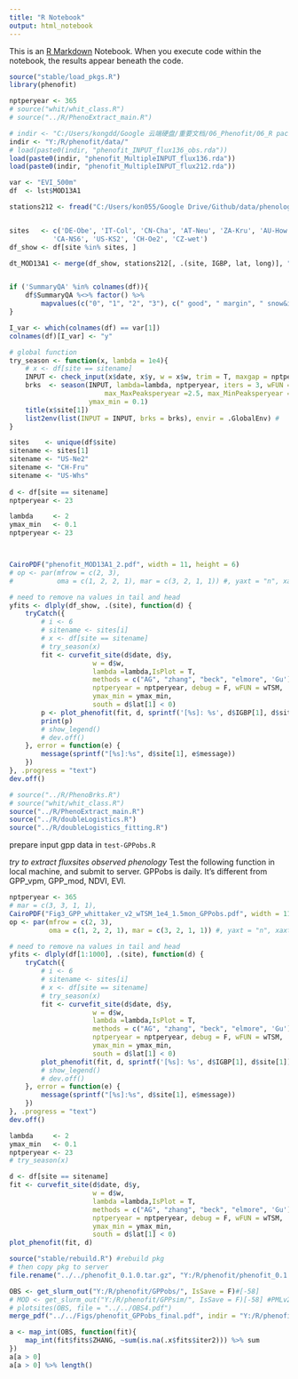 ```yaml
---
title: "R Notebook"
output: html_notebook
---
```


This is an [R Markdown](http://rmarkdown.rstudio.com) Notebook. When you execute code within the notebook, the results appear beneath the code. 

```r
source("stable/load_pkgs.R")
library(phenofit)

nptperyear <- 365
# source("whit/whit_class.R")
# source("../R/PhenoExtract_main.R")

# indir <- "C:/Users/kongdd/Google 云端硬盘/重要文档/06_Phenofit/06_R package/"
indir <- "Y:/R/phenofit/data/"
# load(paste0(indir, "phenofit_INPUT_flux136_obs.rda"))
load(paste0(indir, "phenofit_MultipleINPUT_flux136.rda"))
load(paste0(indir, "phenofit_MultipleINPUT_flux212.rda"))

var <- "EVI_500m"
df  <- lst$MOD13A1

stations212 <- fread("C:/Users/kon055/Google Drive/Github/data/phenology/station/flux-212.txt")


sites   <- c('DE-Obe', 'IT-Col', 'CN-Cha', 'AT-Neu', 'ZA-Kru', 'AU-How', 
           'CA-NS6', 'US-KS2', 'CH-Oe2', 'CZ-wet')
df_show <- df[site %in% sites, ]

dt_MOD13A1 <- merge(df_show, stations212[, .(site, IGBP, lat, long)], "site") %>% reorder_name(c("site", "IGBP", "lat", "long"))


if ('SummaryQA' %in% colnames(df)){
    df$SummaryQA %<>% factor() %>% 
        mapvalues(c("0", "1", "2", "3"), c(" good", " margin", " snow&ice", " cloud"))
}

I_var <- which(colnames(df) == var[1])
colnames(df)[I_var] <- "y"

# global function
try_season <- function(x, lambda = 1e4){
    # x <- df[site == sitename]
    INPUT <- check_input(x$date, x$y, w = x$w, trim = T, maxgap = nptperyear / 4)
    brks  <- season(INPUT, lambda=lambda, nptperyear, iters = 3, wFUN = wTSM, IsPlot = TRUE,
                        max_MaxPeaksperyear =2.5, max_MinPeaksperyear = 3.5, 
                    ymax_min = 0.1)
    title(x$site[1])
    list2env(list(INPUT = INPUT, brks = brks), envir = .GlobalEnv) #
}

sites    <- unique(df$site)
sitename <- sites[1]
sitename <- "US-Ne2"
sitename <- "CH-Fru"
sitename <- "US-Whs"
    
d <- df[site == sitename]
nptperyear <- 23
```

```r
lambda     <- 2
ymax_min   <- 0.1
nptperyear <- 23



CairoPDF("phenofit_MOD13A1_2.pdf", width = 11, height = 6)
# op <- par(mfrow = c(2, 3),
#           oma = c(1, 2, 2, 1), mar = c(3, 2, 1, 1)) #, yaxt = "n", xaxt = "n"

# need to remove na values in tail and head
yfits <- dlply(df_show, .(site), function(d) {
    tryCatch({
        # i <- 6
        # sitename <- sites[i]
        # x <- df[site == sitename]
        # try_season(x)
        fit <- curvefit_site(d$date, d$y, 
                     w = d$w,
                     lambda =lambda,IsPlot = T, 
                     methods = c("AG", "zhang", "beck", "elmore", 'Gu'), #,"klos"
                     nptperyear = nptperyear, debug = F, wFUN = wTSM, 
                     ymax_min = ymax_min, 
                     south = d$lat[1] < 0)
        p <- plot_phenofit(fit, d, sprintf('[%s]: %s', d$IGBP[1], d$site[1]))
        print(p)
        # show_legend()
        # dev.off()
    }, error = function(e) {
        message(sprintf("[%s]:%s", d$site[1], e$message))
    })
}, .progress = "text")
dev.off()
```



```r
# source("../R/PhenoBrks.R")
# source("whit/whit_class.R")
source("../R/PhenoExtract_main.R")
source("../R/doubleLogistics.R")
source("../R/doubleLogistics_fitting.R")
```

prepare input gpp data in `test-GPPobs.R`

*try to extract fluxsites observed phenology*
Test the following function in local machine, and submit to server.
GPPobs is daily. It's different from GPP_vpm, GPP_mod, NDVI, EVI.

```r
nptperyear <- 365
# mar = c(3, 3, 1, 1),
CairoPDF("Fig3_GPP_whittaker_v2_wTSM_1e4_1.5mon_GPPobs.pdf", width = 11, height = 6)
op <- par(mfrow = c(2, 3),
          oma = c(1, 2, 2, 1), mar = c(3, 2, 1, 1)) #, yaxt = "n", xaxt = "n"

# need to remove na values in tail and head
yfits <- dlply(df[1:1000], .(site), function(d) {
    tryCatch({
        # i <- 6
        # sitename <- sites[i]
        # x <- df[site == sitename]
        # try_season(x)
        fit <- curvefit_site(d$date, d$y, 
                     w = d$w,
                     lambda =lambda,IsPlot = T, 
                     methods = c("AG", "zhang", "beck", "elmore", 'Gu'), #,"klos"
                     nptperyear = nptperyear, debug = F, wFUN = wTSM, 
                     ymax_min = ymax_min, 
                     south = d$lat[1] < 0)
        plot_phenofit(fit, d, sprintf('[%s]: %s', d$IGBP[1], d$site[1]))
        # show_legend()
        # dev.off()
    }, error = function(e) {
        message(sprintf("[%s]:%s", d$site[1], e$message))
    })
}, .progress = "text")
dev.off()

lambda     <- 2
ymax_min   <- 0.1
nptperyear <- 23
# try_season(x)

d <- df[site == sitename]
fit <- curvefit_site(d$date, d$y, 
                     w = d$w,
                     lambda =lambda,IsPlot = T, 
                     methods = c("AG", "zhang", "beck", "elmore", 'Gu')[1], #,"klos"
                     nptperyear = nptperyear, debug = F, wFUN = wTSM, 
                     ymax_min = ymax_min, 
                     south = d$lat[1] < 0)
plot_phenofit(fit, d)
```

```r
source("stable/rebuild.R") #rebuild pkg
# then copy pkg to server
file.rename("../../phenofit_0.1.0.tar.gz", "Y:/R/phenofit/phenofit_0.1.0.tar.gz")
```

```r
OBS <- get_slurm_out("Y:/R/phenofit/GPPobs/", IsSave = F)#[-58]
# MOD <- get_slurm_out("Y:/R/phenofit/GPPsim/", IsSave = F)[-58] #PMLv2 GPP
# plotsites(OBS, file = "../../OBS4.pdf")
merge_pdf("../../Figs/phenofit_GPPobs_final.pdf", indir = "Y:/R/phenofit/Figs/")
```

```r
a <- map_int(OBS, function(fit){
    map_int(fit$fits$ZHANG, ~sum(is.na(.x$fits$iter2))) %>% sum
})
a[a > 0]
a[a > 0] %>% length()
```
